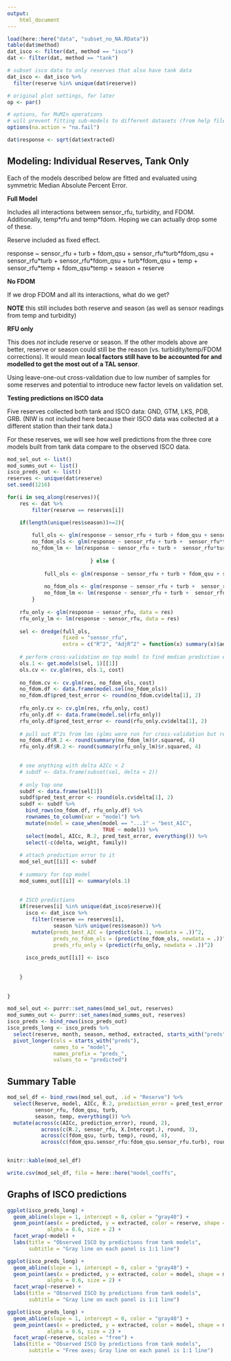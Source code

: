 ```yaml
---
output: 
    html_document
---
```


```r
load(here::here("data", "subset_no_NA.RData"))
table(dat$method)
dat_isco <- filter(dat, method == "isco")
dat <- filter(dat, method == "tank")

# subset isco data to only reserves that also have tank data
dat_isco <- dat_isco %>% 
  filter(reserve %in% unique(dat$reserve))

# original plot settings, for later
op <- par()

# options, for MuMIn operations
# will prevent fitting sub-models to different datasets (from help file)
options(na.action = "na.fail")
```

```r
dat$response <- sqrt(dat$extracted)
```


## Modeling: Individual Reserves, Tank Only  

Each of the models described below are fitted and evaluated using symmetric Median Absolute Percent Error.  

**Full Model**  

Includes all interactions between sensor_rfu, turbidity, and FDOM. Additionally, temp\*rfu and temp\*fdom. Hoping we can actually drop some of these.  

Reserve included as fixed effect.  

response ~ sensor_rfu + turb + fdom_qsu + sensor_rfu\*turb\*fdom_qsu + sensor_rfu\*turb + sensor_rfu\*fdom_qsu + turb\*fdom_qsu + temp + sensor_rfu\*temp + fdom_qsu\*temp + season + reserve


**No FDOM**  

If we drop FDOM and all its interactions, what do we get?  

**NOTE** this still includes both reserve and season (as well as sensor readings from temp and turbidity) 


**RFU only**  

This does *not* include reserve or season. If the other models above are better, reserve or season could still be the reason (vs. turbidity/temp/FDOM corrections). It would mean **local factors still have to be accounted for and modelled to get the most out of a TAL sensor**.  



Using leave-one-out cross-validation due to low number of samples for some reserves and potential to introduce new factor levels on validation set.  


**Testing predictions on ISCO data**  

Five reserves collected both tank and ISCO data: GND, GTM, LKS, PDB, GRB. (NIW is not included here because their ISCO data was collected at a different station than their tank data.)  

For these reserves, we will see how well predictions from the three core models built from tank data compare to the observed ISCO data.  

```r
mod_sel_out <- list()
mod_summs_out <- list()
isco_preds_out <- list()
reserves <- unique(dat$reserve)
set.seed(1216)

for(i in seq_along(reserves)){
    res <- dat %>% 
        filter(reserve == reserves[i])

    if(length(unique(res$season))>=2){  
        
        full_ols <- glm(response ~ sensor_rfu + turb + fdom_qsu + sensor_rfu*turb*fdom_qsu + sensor_rfu*turb + sensor_rfu*fdom_qsu + turb*fdom_qsu + temp + sensor_rfu*temp + fdom_qsu*temp + season, data = res)
        no_fdom_ols <- glm(response ~ sensor_rfu + turb +  sensor_rfu*turb + temp + sensor_rfu*temp + season, data = res)
        no_fdom_lm <- lm(response ~ sensor_rfu + turb +  sensor_rfu*turb + temp + sensor_rfu*temp + season, data = res)
                           
                           } else {
                               
            full_ols <- glm(response ~ sensor_rfu + turb + fdom_qsu + sensor_rfu*turb*fdom_qsu + sensor_rfu*turb + sensor_rfu*fdom_qsu + turb*fdom_qsu + temp + sensor_rfu*temp + fdom_qsu*temp, data = res)
            
            no_fdom_ols <- glm(response ~ sensor_rfu + turb +  sensor_rfu*turb + temp + sensor_rfu*temp, data = res)
            no_fdom_lm <- lm(response ~ sensor_rfu + turb +  sensor_rfu*turb + temp + sensor_rfu*temp, data = res)
        }
    
    rfu_only <- glm(response ~ sensor_rfu, data = res)
    rfu_only_lm <- lm(response ~ sensor_rfu, data = res)
    
    sel <- dredge(full_ols, 
                  fixed = "sensor_rfu",
                  extra = c("R^2", "AdjR^2" = function(x) summary(x)$adj.r.squared))
    
    # perform cross-validation on top model to find median prediction error
    ols.1 <- get.models(sel, 1)[[1]]
    ols.cv <- cv.glm(res, ols.1, cost)
    
    no_fdom.cv <- cv.glm(res, no_fdom_ols, cost)
    no_fdom.df <- data.frame(model.sel(no_fdom_ols))
    no_fdom.df$pred_test_error <- round(no_fdom.cv$delta[1], 2)
    
    rfu_only.cv <- cv.glm(res, rfu_only, cost)
    rfu_only.df <- data.frame(model.sel(rfu_only))
    rfu_only.df$pred_test_error <- round(rfu_only.cv$delta[1], 2)
    
    # pull out R^2s from lms (glms were run for cross-validation but really they're just regular linear models)
    no_fdom.df$R.2 <- round(summary(no_fdom_lm)$r.squared, 4)
    rfu_only.df$R.2 <- round(summary(rfu_only_lm)$r.squared, 4)
    

    # see anything with delta AICc < 2
    # subdf <- data.frame(subset(sel, delta < 2))
    
    # only top one
    subdf <- data.frame(sel[1])
    subdf$pred_test_error <- round(ols.cv$delta[1], 2)
    subdf <- subdf %>% 
      bind_rows(no_fdom.df, rfu_only.df) %>% 
      rownames_to_column(var = "model") %>% 
      mutate(model = case_when(model == "...1" ~ "best_AIC",
                               TRUE ~ model)) %>% 
      select(model, AICc, R.2, pred_test_error, everything()) %>% 
      select(-c(delta, weight, family))
    
    # attach prediction error to it
    mod_sel_out[[i]] <- subdf
    
    # summary for top model
    mod_summs_out[[i]] <- summary(ols.1)
    
    
    # ISCO predictions 
    if(reserves[i] %in% unique(dat_isco$reserve)){
      isco <- dat_isco %>% 
        filter(reserve == reserves[i],
               season %in% unique(res$season)) %>% 
        mutate(preds_best_AIC = (predict(ols.1, newdata = .))^2,
               preds_no_fdom_ols = (predict(no_fdom_ols, newdata = .))^2,
               preds_rfu_only = (predict(rfu_only, newdata = .))^2)
      
      isco_preds_out[[i]] <- isco
      
      
    }
    
      
}
```

```r
mod_sel_out <- purrr::set_names(mod_sel_out, reserves)
mod_summs_out <- purrr::set_names(mod_summs_out, reserves)
isco_preds <- bind_rows(isco_preds_out)
isco_preds_long <- isco_preds %>% 
  select(reserve, month, season, method, extracted, starts_with("preds")) %>% 
  pivot_longer(cols = starts_with("preds"),
               names_to = "model",
               names_prefix = "preds_",
               values_to = "predicted")
```

## Summary Table  


```r
mod_sel_df <- bind_rows(mod_sel_out, .id = "Reserve") %>% 
  select(Reserve, model, AICc, R.2, prediction_error = pred_test_error,
         sensor_rfu, fdom_qsu, turb, 
         season, temp, everything()) %>% 
  mutate(across(c(AICc, prediction_error), round, 2),
           across(c(R.2, sensor_rfu, X.Intercept.), round, 3),
           across(c(fdom_qsu, turb, temp), round, 4),
           across(c(fdom_qsu.sensor_rfu:fdom_qsu.sensor_rfu.turb), round, 4) )


knitr::kable(mod_sel_df)

write.csv(mod_sel_df, file = here::here("model_coeffs",                                     "IndRes_TankOnly.csv"), row.names = FALSE)
```

## Graphs of ISCO predictions  

```r
ggplot(isco_preds_long) +
  geom_abline(slope = 1, intercept = 0, color = "gray40") +
  geom_point(aes(x = predicted, y = extracted, color = reserve, shape = model),
             alpha = 0.6, size = 2) +
  facet_wrap(~model) +
  labs(title = "Observed ISCO by predictions from tank models",
       subtitle = "Gray line on each panel is 1:1 line")
```

```r
ggplot(isco_preds_long) +
  geom_abline(slope = 1, intercept = 0, color = "gray40") +
  geom_point(aes(x = predicted, y = extracted, color = model, shape = model),
             alpha = 0.6, size = 2) +
  facet_wrap(~reserve) +
  labs(title = "Observed ISCO by predictions from tank models",
       subtitle = "Gray line on each panel is 1:1 line")
```

```r
ggplot(isco_preds_long) +
  geom_abline(slope = 1, intercept = 0, color = "gray40") +
  geom_point(aes(x = predicted, y = extracted, color = model, shape = model),
             alpha = 0.6, size = 2) +
  facet_wrap(~reserve, scales = "free") +
  labs(title = "Observed ISCO by predictions from tank models",
       subtitle = "Free axes; Gray line on each panel is 1:1 line")
```

